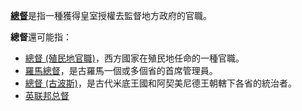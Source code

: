 '''[[總督|總督]]'''是指一種獲得皇室授權去監督地方政府的官職。

'''總督'''還可能指：
*[[總督_(殖民地官職)|總督 (殖民地官職)]]，西方國家在殖民地任命的一種官職。
*[[羅馬總督|羅馬總督]]，是古羅馬一個或多個省的首席管理員。
*[[總督_(古波斯)|總督 (古波斯)]]，是古代米底王國和阿契美尼德王朝轄下各省的統治者。
*[[英联邦总督|英联邦总督]]

{{Disambiguation|cat=二字消歧义}}